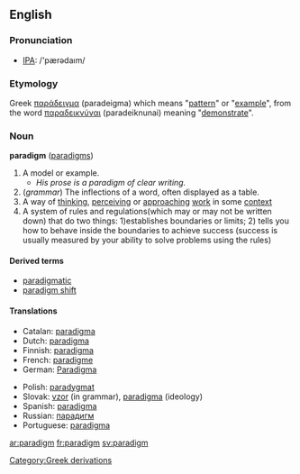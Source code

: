 {{wikipedia}}
==English==
===Pronunciation===
*[[w:International Phonetic Alphabet|IPA]]: /'pær&#477;da&#305;m/
===Etymology===
Greek [[παράδειγμα]] (paradeigma) which means "[[pattern]]" or "[[example]]", from the word [[παραδεικνύναι]] (paradeiknunai) meaning "[[demonstrate]]".

===Noun===
'''paradigm''' ([[paradigms]])

# A model or example.
#* ''His prose is a paradigm of clear writing.''
# (''grammar'') The inflections of a word, often displayed as a table.
# A way of [[think]]ing, [[perceive|perceiving]] or [[approach]]ing [[work]] in some [[context]]
# A system of rules and regulations(which may or may not be written down) that do two things: 1)establishes boundaries or limits; 2) tells you how to behave inside the boundaries to achieve success (success is usually measured by your ability to solve problems using the rules)

====Derived terms====
*[[paradigmatic]]
*[[paradigm shift]]

====Translations====
{{top}}
*Catalan: [[paradigma]] {{m}}
*Dutch: [[paradigma]] {{n}}
*Finnish: [[paradigma]]
*French: [[paradigme]] {{m}}
*German: [[Paradigma]] {{n}}
{{mid}}
*Polish: [[paradygmat]]
*Slovak: [[vzor]] {{m}} (in grammar), [[paradigma]] {{f}} (ideology)
*Spanish: [[paradigma]] {{m}}
*Russian: [[парадигм]] {{m}}
*Portuguese: [[paradigma]] {{m}}
{{bottom}}

[[Category:Greek derivations]]

[[ar:paradigm]]
[[fr:paradigm]]
[[sv:paradigm]]